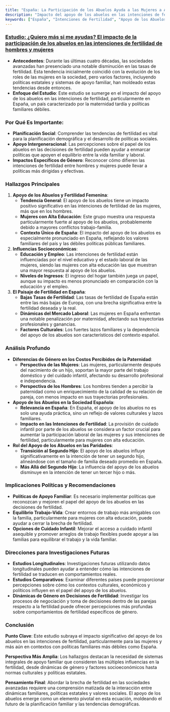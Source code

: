 ```yaml
---
title: "España: La Participación de los Abuelos Ayuda a las Mujeres a Alcanzar la Intención de Fertilidad"
description: "Impacto del apoyo de los abuelos en las intenciones de fertilidad en España, destacando los efectos específicos de género y las implicaciones políticas."
keywords: ["España", "Intenciones de Fertilidad", "Apoyo de los Abuelos", "Políticas Familiares", "Dinámicas de Género", "Equilibrio Trabajo-Vida", "Penalización por Maternidad", "Cuidado Infantil", "Tendencias Demográficas", "Planificación Familiar"]
---
```


### [Estudio: ¿Quiero más si me ayudas? El impacto de la participación de los abuelos en las intenciones de fertilidad de hombres y mujeres](https://genus.springeropen.com/articles/10.1186/s41118-022-00161-x)

* **Antecedentes**: Durante las últimas cuatro décadas, las sociedades avanzadas han presenciado una notable disminución en las tasas de fertilidad. Esta tendencia inicialmente coincidió con la evolución de los roles de las mujeres en la sociedad, pero varios factores, incluyendo políticas estatales y sistemas de apoyo familiar, han moldeado estas tendencias desde entonces.
* **Enfoque del Estudio**: Este estudio se sumerge en el impacto del apoyo de los abuelos en las intenciones de fertilidad, particularmente en España, un país caracterizado por la maternidad tardía y políticas familiares débiles.

### **Por Qué Es Importante**:

* **Planificación Social**: Comprender las tendencias de fertilidad es vital para la planificación demográfica y el desarrollo de políticas sociales.
* **Apoyo Intergeneracional**: Las percepciones sobre el papel de los abuelos en las decisiones de fertilidad pueden ayudar a enmarcar políticas que apoyen el equilibrio entre la vida familiar y laboral.
* **Impactos Específicos de Género**: Reconocer cómo difieren las intenciones de fertilidad entre hombres y mujeres puede llevar a políticas más dirigidas y efectivas.

### Hallazgos Principales

1. **Apoyo de los Abuelos y Fertilidad Femenina**:
   * **Tendencia General**: El apoyo de los abuelos tiene un impacto positivo significativo en las intenciones de fertilidad de las mujeres, más que en los hombres.
   * **Mujeres con Alta Educación**: Este grupo muestra una respuesta particularmente fuerte al apoyo de los abuelos, probablemente debido a mayores conflictos trabajo-familia.
   * **Contexto Único de España**: El impacto del apoyo de los abuelos es especialmente pronunciado en España, reflejando los valores familiares del país y las débiles políticas públicas familiares.
2. **Influencias Socioeconómicas**:
   * **Educación y Empleo**: Las intenciones de fertilidad están influenciadas por el nivel educativo y el estado laboral de las mujeres, siendo las mujeres con alta educación las que muestran una mayor respuesta al apoyo de los abuelos.
   * **Niveles de Ingresos**: El ingreso del hogar también juega un papel, aunque su impacto es menos pronunciado en comparación con la educación y el empleo.
3. **El Paisaje de Fertilidad en España**:
   * **Bajas Tasas de Fertilidad**: Las tasas de fertilidad de España están entre las más bajas de Europa, con una brecha significativa entre la fertilidad deseada y la real.
   * **Dinámicas del Mercado Laboral**: Las mujeres en España enfrentan una notable penalización por maternidad, afectando sus trayectorias profesionales y ganancias.
   * **Factores Culturales**: Los fuertes lazos familiares y la dependencia del apoyo de los abuelos son característicos del contexto español.

### Análisis Profundo

* **Diferencias de Género en los Costos Percibidos de la Paternidad**:
  * **Perspectiva de las Mujeres**: Las mujeres, particularmente después del nacimiento de un hijo, soportan la mayor parte del trabajo doméstico y del cuidado infantil, afectando su desarrollo profesional e independencia.
  * **Perspectiva de los Hombres**: Los hombres tienden a percibir la paternidad como un enriquecimiento de la calidad de su relación de pareja, con menos impacto en sus trayectorias profesionales.
* **Apoyo de los Abuelos en la Sociedad Española**:
  * **Relevancia en España**: En España, el apoyo de los abuelos no es solo una ayuda práctica, sino un reflejo de valores culturales y lazos familiares.
  * **Impacto en las Intenciones de Fertilidad**: La provisión de cuidado infantil por parte de los abuelos se considera un factor crucial para aumentar la participación laboral de las mujeres y sus intenciones de fertilidad, particularmente para mujeres con alta educación.
* **Rol del Apoyo de los Abuelos en las Paridades**:
  * **Transición al Segundo Hijo**: El apoyo de los abuelos influye significativamente en la intención de tener un segundo hijo, alineándose con el tamaño de familia deseado promedio en España.
  * **Más Allá del Segundo Hijo**: La influencia del apoyo de los abuelos disminuye en la intención de tener un tercer hijo o más.

### Implicaciones Políticas y Recomendaciones

* **Políticas de Apoyo Familiar**: Es necesario implementar políticas que reconozcan y mejoren el papel del apoyo de los abuelos en las decisiones de fertilidad.
* **Equilibrio Trabajo-Vida**: Crear entornos de trabajo más amigables con la familia, particularmente para mujeres con alta educación, puede ayudar a cerrar la brecha de fertilidad.
* **Opciones de Cuidado Infantil**: Mejorar el acceso a cuidado infantil asequible y promover arreglos de trabajo flexibles puede apoyar a las familias para equilibrar el trabajo y la vida familiar.

### Direcciones para Investigaciones Futuras

* **Estudios Longitudinales**: Investigaciones futuras utilizando datos longitudinales pueden ayudar a entender cómo las intenciones de fertilidad se traducen en comportamientos reales.
* **Estudios Comparativos**: Examinar diferentes países puede proporcionar percepciones sobre cómo los contextos culturales, económicos y políticos influyen en el papel del apoyo de los abuelos.
* **Dinámicas de Género en Decisiones de Fertilidad**: Investigar los procesos de negociación y toma de decisiones dentro de las parejas respecto a la fertilidad puede ofrecer percepciones más profundas sobre comportamientos de fertilidad específicos de género.

### Conclusión

**Punto Clave**: Este estudio subraya el impacto significativo del apoyo de los abuelos en las intenciones de fertilidad, particularmente para las mujeres y más aún en contextos con políticas familiares más débiles como España.

**Perspectiva Más Amplia**: Los hallazgos destacan la necesidad de sistemas integrales de apoyo familiar que consideren las múltiples influencias en la fertilidad, desde dinámicas de género y factores socioeconómicos hasta normas culturales y políticas estatales.

**Pensamiento Final**: Abordar la brecha de fertilidad en las sociedades avanzadas requiere una comprensión matizada de la interacción entre dinámicas familiares, políticas estatales y valores sociales. El apoyo de los abuelos emerge como un elemento pivotal en esta ecuación, moldeando el futuro de la planificación familiar y las tendencias demográficas.
